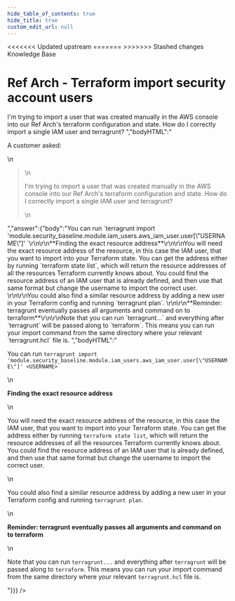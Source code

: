 ```yaml
---
hide_table_of_contents: true
hide_title: true
custom_edit_url: null
---
```



<head>
<<<<<<< Updated upstream
  <link rel="canonical" href="https://github.com/tnn-tnn-tnn-tnn-tnn-gruntwork-io/knowledge-base/discussions/209" />
=======
  <link rel="canonical" href="https://github.com/tnn-gruntwork-io/knowledge-base/discussions/209" />
>>>>>>> Stashed changes
</head>

<CenterLayout>
<span className="searchCategory">Knowledge Base</span>
<h1>Ref Arch - Terraform import security account users</h1>
<GitHub discussion={{"id":"D_kwDOF8slf84AO026","number":209,"author":{"login":"zackproser"},"title":"Ref Arch - Terraform import security account users","body":"A customer asked: \r\n> I'm trying to import a user that was created manually in the AWS console into our Ref Arch's terraform configuration and state. How do I correctly import a single IAM user and terragrunt? ","bodyHTML":"<p dir=\"auto\">A customer asked:</p>\n<blockquote>\n<p dir=\"auto\">I'm trying to import a user that was created manually in the AWS console into our Ref Arch's terraform configuration and state. How do I correctly import a single IAM user and terragrunt?</p>\n</blockquote>","answer":{"body":"You can run  `terragrunt import 'module.security_baseline.module.iam_users.aws_iam_user.user[\"USERNAME\"]' <USERNAME>`\r\n\r\n**Finding the exact resource address**\r\n\r\nYou will need the exact resource address of the resource, in this case the IAM user, that you want to import into your Terraform state. You can get the address either by running `terraform state list`, which will return the resource addresses of all the resources Terraform currently knows about. You could find the resource address of an IAM user that is already defined, and then use that same format but change the username to import the correct user. \r\n\r\nYou could also find a similar resource address by adding a new user in your Terraform config and running `terragrunt plan`. \r\n\r\n**Reminder: terragrunt eventually passes all arguments and command on to terraform**\r\n\r\nNote that you can run `terragrunt...` and everything after `terragrunt` will be passed along to `terraform`. This means you can run your import command from the same directory where your relevant `terragrunt.hcl` file is. ","bodyHTML":"<p dir=\"auto\">You can run  <code class=\"notranslate\">terragrunt import 'module.security_baseline.module.iam_users.aws_iam_user.user[\"USERNAME\"]' &lt;USERNAME&gt;</code></p>\n<p dir=\"auto\"><strong>Finding the exact resource address</strong></p>\n<p dir=\"auto\">You will need the exact resource address of the resource, in this case the IAM user, that you want to import into your Terraform state. You can get the address either by running <code class=\"notranslate\">terraform state list</code>, which will return the resource addresses of all the resources Terraform currently knows about. You could find the resource address of an IAM user that is already defined, and then use that same format but change the username to import the correct user.</p>\n<p dir=\"auto\">You could also find a similar resource address by adding a new user in your Terraform config and running <code class=\"notranslate\">terragrunt plan</code>.</p>\n<p dir=\"auto\"><strong>Reminder: terragrunt eventually passes all arguments and command on to terraform</strong></p>\n<p dir=\"auto\">Note that you can run <code class=\"notranslate\">terragrunt...</code> and everything after <code class=\"notranslate\">terragrunt</code> will be passed along to <code class=\"notranslate\">terraform</code>. This means you can run your import command from the same directory where your relevant <code class=\"notranslate\">terragrunt.hcl</code> file is.</p>"}}} />

</CenterLayout>
  

<!-- ##DOCS-SOURCER-START
{
  "sourcePlugin": "github-discussions",
  "hash": "71bd7a3e69676907d7d5e452d28665a1"
}
##DOCS-SOURCER-END -->
